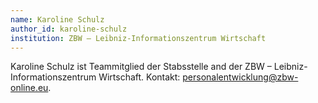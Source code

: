 ```yaml
---
name: Karoline Schulz
author_id: karoline-schulz
institution: ZBW – Leibniz-Informationszentrum Wirtschaft
---
```


Karoline Schulz ist Teammitglied der Stabsstelle and der ZBW – Leibniz-Informationszentrum Wirtschaft. Kontakt: personalentwicklung@zbw-online.eu.
